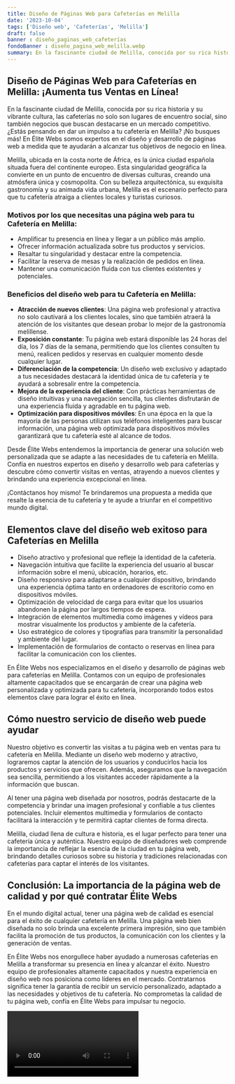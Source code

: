 ```yaml
---
title: Diseño de Páginas Web para Cafeterías en Melilla
date: '2023-10-04'
tags: ['Diseño web', 'Cafeterías', 'Melilla']
draft: false
banner : diseño_paginas_web_cafeterías
fondoBanner : diseño_pagina_web_melilla.webp
summary: En la fascinante ciudad de Melilla, conocida por su rica historia y su vibrante cultura, las cafeterías no solo son lugares de encuentro social, sino también negocios que buscan destacarse en un mercado competitivo. ¿Estás pensando en dar un impulso a tu cafetería en Melilla? ¡No busques más! En Élite Webs somos expertos en el diseño y desarrollo de páginas web a medida que te ayudarán a alcanzar tus objetivos de negocio en línea.
---
```


## Diseño de Páginas Web para Cafeterías en Melilla: ¡Aumenta tus Ventas en Línea!

En la fascinante ciudad de Melilla, conocida por su rica historia y su vibrante cultura, las cafeterías no solo son lugares de encuentro social, sino también negocios que buscan destacarse en un mercado competitivo. ¿Estás pensando en dar un impulso a tu cafetería en Melilla? ¡No busques más! En Élite Webs somos expertos en el diseño y desarrollo de páginas web a medida que te ayudarán a alcanzar tus objetivos de negocio en línea.

Melilla, ubicada en la costa norte de África, es la única ciudad española situada fuera del continente europeo. Esta singularidad geográfica la convierte en un punto de encuentro de diversas culturas, creando una atmósfera única y cosmopolita. Con su belleza arquitectónica, su exquisita gastronomía y su animada vida urbana, Melilla es el escenario perfecto para que tu cafetería atraiga a clientes locales y turistas curiosos.

### Motivos por los que necesitas una página web para tu Cafetería en Melilla:

- Amplificar tu presencia en línea y llegar a un público más amplio.
- Ofrecer información actualizada sobre tus productos y servicios.
- Resaltar tu singularidad y destacar entre la competencia.
- Facilitar la reserva de mesas y la realización de pedidos en línea.
- Mantener una comunicación fluida con tus clientes existentes y potenciales.

### Beneficios del diseño web para tu Cafetería en Melilla:

- **Atracción de nuevos clientes**: Una página web profesional y atractiva no solo cautivará a los clientes locales, sino que también atraerá la atención de los visitantes que desean probar lo mejor de la gastronomía melillense.
- **Exposición constante**: Tu página web estará disponible las 24 horas del día, los 7 días de la semana, permitiendo que los clientes consulten tu menú, realicen pedidos y reservas en cualquier momento desde cualquier lugar.
- **Diferenciación de la competencia**: Un diseño web exclusivo y adaptado a tus necesidades destacará la identidad única de tu cafetería y te ayudará a sobresalir entre la competencia.
- **Mejora de la experiencia del cliente**: Con prácticas herramientas de diseño intuitivas y una navegación sencilla, tus clientes disfrutarán de una experiencia fluida y agradable en tu página web.
- **Optimización para dispositivos móviles**: En una época en la que la mayoría de las personas utilizan sus teléfonos inteligentes para buscar información, una página web optimizada para dispositivos móviles garantizará que tu cafetería esté al alcance de todos.

Desde Élite Webs entendemos la importancia de generar una solución web personalizada que se adapte a las necesidades de tu cafetería en Melilla. Confía en nuestros expertos en diseño y desarrollo web para cafeterías y descubre cómo convertir visitas en ventas, atrayendo a nuevos clientes y brindando una experiencia excepcional en línea.

¡Contáctanos hoy mismo! Te brindaremos una propuesta a medida que resalte la esencia de tu cafetería y te ayude a triunfar en el competitivo mundo digital.

<GifSeo />

<Cta />

## Elementos clave del diseño web exitoso para Cafeterías en Melilla

- Diseño atractivo y profesional que refleje la identidad de la cafetería.
- Navegación intuitiva que facilite la experiencia del usuario al buscar información sobre el menú, ubicación, horarios, etc.
- Diseño responsivo para adaptarse a cualquier dispositivo, brindando una experiencia óptima tanto en ordenadores de escritorio como en dispositivos móviles.
- Optimización de velocidad de carga para evitar que los usuarios abandonen la página por largos tiempos de espera.
- Integración de elementos multimedia como imágenes y vídeos para mostrar visualmente los productos y ambiente de la cafetería.
- Uso estratégico de colores y tipografías para transmitir la personalidad y ambiente del lugar.
- Implementación de formularios de contacto o reservas en línea para facilitar la comunicación con los clientes. 

En Élite Webs nos especializamos en el diseño y desarrollo de páginas web para cafeterías en Melilla. Contamos con un equipo de profesionales altamente capacitados que se encargarán de crear una página web personalizada y optimizada para tu cafetería, incorporando todos estos elementos clave para lograr el éxito en línea.

## Cómo nuestro servicio de diseño web puede ayudar

Nuestro objetivo es convertir las visitas a tu página web en ventas para tu cafetería en Melilla. Mediante un diseño web moderno y atractivo, lograremos captar la atención de los usuarios y conducirlos hacia los productos y servicios que ofrecen. Además, aseguramos que la navegación sea sencilla, permitiendo a los visitantes acceder rápidamente a la información que buscan.

Al tener una página web diseñada por nosotros, podrás destacarte de la competencia y brindar una imagen profesional y confiable a tus clientes potenciales. Incluir elementos multimedia y formularios de contacto facilitará la interacción y te permitirá captar clientes de forma directa.

Melilla, ciudad llena de cultura e historia, es el lugar perfecto para tener una cafetería única y auténtica. Nuestro equipo de diseñadores web comprende la importancia de reflejar la esencia de la ciudad en tu página web, brindando detalles curiosos sobre su historia y tradiciones relacionadas con cafeterías para captar el interés de los visitantes.

## Conclusión: La importancia de la página web de calidad y por qué contratar Élite Webs

En el mundo digital actual, tener una página web de calidad es esencial para el éxito de cualquier cafetería en Melilla. Una página web bien diseñada no solo brinda una excelente primera impresión, sino que también facilita la promoción de tus productos, la comunicación con los clientes y la generación de ventas.

En Élite Webs nos enorgullece haber ayudado a numerosas cafeterías en Melilla a transformar su presencia en línea y alcanzar el éxito. Nuestro equipo de profesionales altamente capacitados y nuestra experiencia en diseño web nos posiciona como líderes en el mercado. Contratarnos significa tener la garantía de recibir un servicio personalizado, adaptado a las necesidades y objetivos de tu cafetería. No comprometas la calidad de tu página web, confía en Élite Webs para impulsar tu negocio.

<Video />

<CtaBot job='Cafeterías' city='Melilla'/>

<Gmaps query='Melilla+españa+maps' />